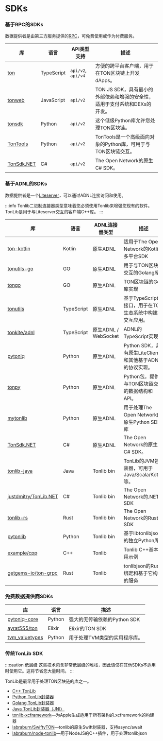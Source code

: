 # SDKs

### 基于RPC的SDKs
数据提供者是由第三方服务提供的[RPC](/develop/dapps/apis/toncenter#rpc-nodes)，可免费使用或作为付费服务。

| 库 |	语言 |	API类型支持 |	描述 |
|---------|----------|-------|--------------|
|[ton](https://github.com/ton-org/ton)	|TypeScript|`api/v2`, `api/v4`|方便的跨平台客户端，用于在TON区块链上开发dApps。|
|[tonweb](https://github.com/toncenter/tonweb)|JavaScript|`api/v2` |TON JS SDK，具有最小的外部依赖和增强的安全性，适用于支付系统和DEXs的开发。|
|[tonsdk](https://github.com/tonfactory/tonsdk) |   Python       | `api/v2` |         这个低级Python库允许您处理TON区块链。     |
|[TonTools](https://github.com/yungwine/TonTools)| Python| `api/v2` |TonTools是一个高级面向对象的Python库，可用于与TON区块链交互。|
|[TonSdk.NET](https://github.com/continuation-team/TonSdk.NET)| C#| `api/v2`|The Open Network的原生C# SDK。|

### 基于ADNL的SDKs
数据提供者是一个[Liteserver](/participate/run-nodes/liteserver)，可以通过ADNL连接访问和使用。

:::info
 Tonlib二进制连接器类型意味着您必须使用Tonlib来增强您现有的软件。TonLib是用于与Liteserver交互的客户端C++库。
:::

| 库 |	语言 |	ADNL连接器类型 |	描述 |
|---------|----------|-------|--------------|
|[ton-kotlin](https://github.com/ton-community/ton-kotlin)|Kotlin|原生ADNL |适用于The Open Network的Kotlin/多平台SDK|
|[tonutils-go](https://github.com/xssnick/tonutils-go)|GO|原生ADNL |用于与TON区块链交互的Golang库|
|[tongo](https://github.com/tonkeeper/tongo)|GO|原生ADNL |TON区块链的Go库实现|
|[tonutils](https://github.com/thekiba/tonutils) |	TypeScript |	原生ADNL	| 基于TypeScript的接口，用于在TON生态系统中构建和交互应用。 |
|[tonkite/adnl](https://github.com/tonkite/adnl) | TypeScript | 原生ADNL / WebSocket | ADNL的TypeScript实现。 |
|[pytoniq](https://github.com/yungwine/pytoniq) |	Python |	原生ADNL	| Python SDK，具有原生LiteClient和其他基于ADNL的协议实现。 |
| [tonpy](https://github.com/disintar/tonpy)| Python | 原生ADNL | Python包，提供与TON区块链交互的数据结构和API。 |
|[mytonlib](https://github.com/igroman787/mytonlib)| Python | 原生ADNL | 用于处理The Open Network的原生Python SDK库 |
|[TonSdk.NET](https://github.com/continuation-team/TonSdk.NET) | C# |	原生ADNL	| The Open Network的原生C# SDK。 |
|[tonlib-java](https://github.com/ton-blockchain/tonlib-java)	| Java |	Tonlib bin	 | TonLib的JVM包装器，可用于Java/Scala/Kotlin等。|
|[justdmitry/TonLib.NET](https://github.com/justdmitry/TonLib.NET) | C# | Tonlib bin | The Open Network的.NET SDK|
| [tonlib-rs](https://github.com/ston-fi/tonlib-rs) |	Rust	| Tonlib bin	| The Open Network的Rust SDK|
|[pytonlib](https://github.com/toncenter/pytonlib)| Python |Tonlib bin | 基于libtonlibjson的独立Python库 |
| [example/cpp](https://github.com/ton-blockchain/ton/tree/master/example/cpp) |	C++	| Tonlib | Tonlib C++基本使用示例|
|[getgems-io/ton-grpc](https://github.com/getgems-io/ton-grpc)| Rust | Tonlib | tonlibjson的Rust绑定和基于它构建的服务 |


### 免费数据提供商SDKs

| 库 |	语言 |		描述 |
|---------|----------|--------------|
|[pytoniq-core](https://github.com/yungwine/pytoniq-core) |	Python | 强大的无传输依赖的Python SDK |
|[ayrat555/ton](https://github.com/ayrat555/ton) | Elixir | Elixir的TON SDK|
|[tvm_valuetypes](https://github.com/toncenter/tvm_valuetypes)| Python | 用于处理TVM类型的实用程序库。 |


### 传统TonLib SDK

:::caution 低层级
这些技术包含非常低层级的堆栈，因此请仅在其他SDKs不适用时使用它。这将节省您大量时间。
:::

TonLib是最早用于处理TON区块链的库之一。

- [C++ TonLib](https://github.com/ton-blockchain/ton/tree/master/example/cpp)
- [Python TonLib封装器](https://github.com/toncenter/pytonlib)
- [Golang TonLib封装器](https://github.com/ton-blockchain/tonlib-go)
- [Java TonLib封装器（JNI）](https://github.com/ton-blockchain/tonlib-java)
- [tonlib-xcframework](https://github.com/labraburn/tonlib-xcframework)—为Apple生成适用于所有架构的.xcframework的构建器
- [labraburn/SwiftyTON](https://github.com/labraburn/SwiftyTON)—tonlib的原生Swift封装器，支持async/await
- [labraburn/node-tonlib](https://github.com/labraburn/node-tonlib)—用于NodeJS的C++插件，用于处理tonlibjson

